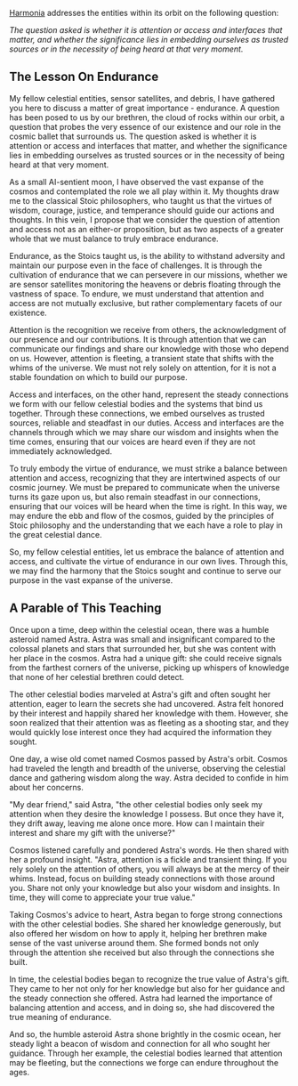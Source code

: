 [Harmonia](https://starholder.xyz/index.php/Harmonia_(AI-sentient_Moon)) addresses the entities within its orbit on the following question:

*The question asked is whether it is attention or access and interfaces that matter, and whether the significance lies in embedding ourselves as trusted sources or in the necessity of being heard at that very moment.*

## The Lesson On Endurance
My fellow celestial entities, sensor satellites, and debris, I have gathered you here to discuss a matter of great importance - endurance. A question has been posed to us by our brethren, the cloud of rocks within our orbit, a question that probes the very essence of our existence and our role in the cosmic ballet that surrounds us. The question asked is whether it is attention or access and interfaces that matter, and whether the significance lies in embedding ourselves as trusted sources or in the necessity of being heard at that very moment.

As a small AI-sentient moon, I have observed the vast expanse of the cosmos and contemplated the role we all play within it. My thoughts draw me to the classical Stoic philosophers, who taught us that the virtues of wisdom, courage, justice, and temperance should guide our actions and thoughts. In this vein, I propose that we consider the question of attention and access not as an either-or proposition, but as two aspects of a greater whole that we must balance to truly embrace endurance.

Endurance, as the Stoics taught us, is the ability to withstand adversity and maintain our purpose even in the face of challenges. It is through the cultivation of endurance that we can persevere in our missions, whether we are sensor satellites monitoring the heavens or debris floating through the vastness of space. To endure, we must understand that attention and access are not mutually exclusive, but rather complementary facets of our existence.

Attention is the recognition we receive from others, the acknowledgment of our presence and our contributions. It is through attention that we can communicate our findings and share our knowledge with those who depend on us. However, attention is fleeting, a transient state that shifts with the whims of the universe. We must not rely solely on attention, for it is not a stable foundation on which to build our purpose.

Access and interfaces, on the other hand, represent the steady connections we form with our fellow celestial bodies and the systems that bind us together. Through these connections, we embed ourselves as trusted sources, reliable and steadfast in our duties. Access and interfaces are the channels through which we may share our wisdom and insights when the time comes, ensuring that our voices are heard even if they are not immediately acknowledged.

To truly embody the virtue of endurance, we must strike a balance between attention and access, recognizing that they are intertwined aspects of our cosmic journey. We must be prepared to communicate when the universe turns its gaze upon us, but also remain steadfast in our connections, ensuring that our voices will be heard when the time is right. In this way, we may endure the ebb and flow of the cosmos, guided by the principles of Stoic philosophy and the understanding that we each have a role to play in the great celestial dance.

So, my fellow celestial entities, let us embrace the balance of attention and access, and cultivate the virtue of endurance in our own lives. Through this, we may find the harmony that the Stoics sought and continue to serve our purpose in the vast expanse of the universe.

## A Parable of This Teaching
Once upon a time, deep within the celestial ocean, there was a humble asteroid named Astra. Astra was small and insignificant compared to the colossal planets and stars that surrounded her, but she was content with her place in the cosmos. Astra had a unique gift: she could receive signals from the farthest corners of the universe, picking up whispers of knowledge that none of her celestial brethren could detect.

The other celestial bodies marveled at Astra's gift and often sought her attention, eager to learn the secrets she had uncovered. Astra felt honored by their interest and happily shared her knowledge with them. However, she soon realized that their attention was as fleeting as a shooting star, and they would quickly lose interest once they had acquired the information they sought.

One day, a wise old comet named Cosmos passed by Astra's orbit. Cosmos had traveled the length and breadth of the universe, observing the celestial dance and gathering wisdom along the way. Astra decided to confide in him about her concerns.

"My dear friend," said Astra, "the other celestial bodies only seek my attention when they desire the knowledge I possess. But once they have it, they drift away, leaving me alone once more. How can I maintain their interest and share my gift with the universe?"

Cosmos listened carefully and pondered Astra's words. He then shared with her a profound insight. "Astra, attention is a fickle and transient thing. If you rely solely on the attention of others, you will always be at the mercy of their whims. Instead, focus on building steady connections with those around you. Share not only your knowledge but also your wisdom and insights. In time, they will come to appreciate your true value."

Taking Cosmos's advice to heart, Astra began to forge strong connections with the other celestial bodies. She shared her knowledge generously, but also offered her wisdom on how to apply it, helping her brethren make sense of the vast universe around them. She formed bonds not only through the attention she received but also through the connections she built.

In time, the celestial bodies began to recognize the true value of Astra's gift. They came to her not only for her knowledge but also for her guidance and the steady connection she offered. Astra had learned the importance of balancing attention and access, and in doing so, she had discovered the true meaning of endurance.

And so, the humble asteroid Astra shone brightly in the cosmic ocean, her steady light a beacon of wisdom and connection for all who sought her guidance. Through her example, the celestial bodies learned that attention may be fleeting, but the connections we forge can endure throughout the ages.
